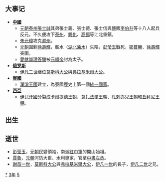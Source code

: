{{yearTOC|1353|元'''[[至正|至正]]十三年'''；徐壽輝'''[[治平_(徐壽輝)|治平]]三年'''；越南'''[[紹豐|紹豐]]十三年'''；日本南朝'''[[正平_(後村上天皇)|正平]]八年'''，北朝'''[[文和|文和]]二年'''}}
== 大事记 ==
*'''[[中國|中國]]'''
**[[元朝|元朝]][[泰州|泰州]][[張士誠|張士誠]]其弟張士義、張士德、張士信與鹽販[[李伯升|李伯升]]等十八人起兵反元，不久便攻下[[泰州|泰州]]、[[兴化县_(江苏)|興化]]、[[高郵|高郵]]等江北重鎮。 
**[[朱元璋|朱元璋]]攻克[[滁州|滁州]]。
**[[元朝|元朝]]圍剿[[徐壽輝|徐壽輝]]，蘄水（[[湖北|湖北]][[浠水|浠水]]）失陷，[[彭瑩玉|彭瑩玉]]戰死，[[鄒普勝|鄒普勝]]、[[徐壽輝|徐壽輝]]突圍。
**[[愛猷識理答臘|愛猷識理答臘]]被[[元順帝|元順帝]]封為太子。
*'''[[俄罗斯|俄罗斯]]'''
**[[伊凡二世|伊凡二世]]继位[[莫斯科大公|莫斯科大公]]與[[弗拉基米爾大公|弗拉基米爾大公]]。
*'''[[寮國|寮國]]'''
**[[瀾滄王國|瀾滄王國]]建立，為寮國歷史上第一個[[統一國家|統一國家]]。
*'''[[西亞|西亞]]'''
**[[伊兒汗國|伊兒汗國]]分裂成[[卡爾提德王朝|卡爾提德王朝]]、[[莫扎法爾王朝|莫扎法爾王朝]]、[[札剌亦兒王朝|札剌亦兒王朝]]和[[丘拜尼王朝|丘拜尼王朝]]。

== 出生 ==

== 逝世 ==
{{Wikisource year mention}}
*[[彭莹玉|彭莹玉]]，[[元朝|元朝]]民變領袖，南派[[紅巾軍|紅巾軍]]的開山始祖。
*[[賈魯|賈魯]]，[[元朝|元朝]]河防大臣、水利專家，官至[[中書左丞|中書左丞]]。
*[[謝苗一世|謝苗一世]]，[[莫斯科大公|莫斯科大公]]與[[弗拉基米爾大公|弗拉基米爾大公]]，[[伊凡一世|伊凡一世]]的長子，[[伊凡二世|伊凡二世]]之兄。

[[Category:1353年|*]]
[[Category:1350年代|3年]]
[[Category:14世纪各年|5]]